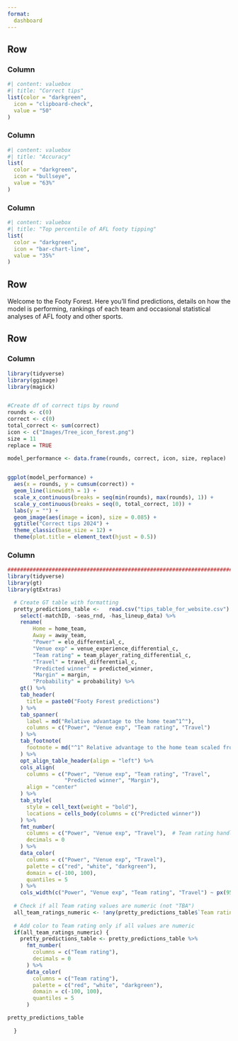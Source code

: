 ```yaml
---
format: 
  dashboard
---
```



## Row {height="30%"}

### Column

```r
#| content: valuebox
#| title: "Correct tips"
list(color = "darkgreen",
  icon = "clipboard-check",
  value = "50"
)

```

### Column

```r
#| content: valuebox
#| title: "Accuracy"
list(
  color = "darkgreen",
  icon = "bullseye", 
  value = "63%"
)

```

### Column

```r
#| content: valuebox
#| title: "Top percentile of AFL footy tipping"
list(
  color = "darkgreen",
  icon = "bar-chart-line", 
  value = "35%"
)

```

## Row {height="10%"}

Welcome to the Footy Forest. Here you'll find predictions, details on how the model is performing, rankings of each team and occasional statistical analyses of AFL footy and other sports.

## Row {height="60%"}

### Column

```r
library(tidyverse)
library(ggimage)
library(magick)


#Create df of correct tips by round
rounds <- c(0)
correct <- c(0)
total_correct <- sum(correct)
icon <- c("Images/Tree_icon_forest.png")
size = 11 
replace = TRUE

model_performance <- data.frame(rounds, correct, icon, size, replace)
  

ggplot(model_performance) +
  aes(x = rounds, y = cumsum(correct)) +
  geom_line(linewidth = 1) +
  scale_x_continuous(breaks = seq(min(rounds), max(rounds), 1)) +
  scale_y_continuous(breaks = seq(0, total_correct, 10)) +
  labs(y = "") +
  geom_image(aes(image = icon), size = 0.085) +
  ggtitle("Correct tips 2024") +
  theme_classic(base_size = 12) +
  theme(plot.title = element_text(hjust = 0.5))

```

### Column

```r
########################################################################
library(tidyverse)
library(gt)
library(gtExtras)

  # Create GT table with formatting
  pretty_predictions_table <-   read.csv("tips_table_for_website.csv") %>%
    select(-matchID, -seas_rnd, -has_lineup_data) %>%
    rename(
        Home = home_team, 
        Away = away_team, 
        "Power" = elo_differential_c, 
        "Venue exp" = venue_experience_differential_c, 
        "Team rating" = team_player_rating_differential_c, 
        "Travel" = travel_differential_c, 
        "Predicted winner" = predicted_winner,
        "Margin" = margin,
        "Probability" = probability) %>%
    gt() %>% 
    tab_header( 
      title = paste0("Footy Forest predictions")
    ) %>% 
    tab_spanner(
      label = md("Relative advantage to the home team^1^"),
      columns = c("Power", "Venue exp", "Team rating", "Travel")
    ) %>%
    tab_footnote(
      footnote = md("^1^ Relative advantage to the home team scaled from -100 to +100 www.footyforest.com")
    ) %>% 
    opt_align_table_header(align = "left") %>%
    cols_align(
      columns = c("Power", "Venue exp", "Team rating", "Travel", 
                  "Predicted winner", "Margin"),
      align = "center"
    ) %>% 
    tab_style(
      style = cell_text(weight = "bold"), 
      locations = cells_body(columns = c("Predicted winner"))
    ) %>%
    fmt_number(
      columns = c("Power", "Venue exp", "Travel"),  # Team rating handled separately
      decimals = 0
    ) %>%
    data_color(
      columns = c("Power", "Venue exp", "Travel"),  
      palette = c("red", "white", "darkgreen"),
      domain = c(-100, 100), 
      quantiles = 5 
    ) %>% 
    cols_width(c("Power", "Venue exp", "Team rating", "Travel") ~ px(95))
  
  # Check if all Team rating values are numeric (not "TBA")
  all_team_ratings_numeric <- !any(pretty_predictions_table$`Team rating` == "TBA")
  
  # Add color to Team rating only if all values are numeric
  if(all_team_ratings_numeric) {
    pretty_predictions_table <- pretty_predictions_table %>%
      fmt_number(
        columns = c("Team rating"),
        decimals = 0
      ) %>%
      data_color(
        columns = c("Team rating"),  
        palette = c("red", "white", "darkgreen"),
        domain = c(-100, 100), 
        quantiles = 5 
      )

pretty_predictions_table
    
  }
```